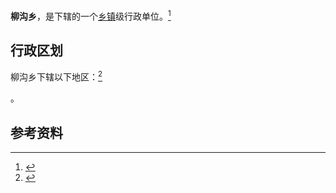 {{中国乡级行政区|62/29/27/202/000}}

'''柳沟乡'''，是{{PRC admin/fullname|62/29/27/202/000|3}}下辖的一个[[乡镇|乡镇]]级行政单位。<ref>{{PRC admin/ref sgc|{{PRC admin/parent|62/29/27/202/000}}}}</ref>

== 行政区划 ==

柳沟乡下辖以下地区：<ref>{{PRC admin/ref sgc|62/29/27/202/000}}</ref>

{{PRC admin/children|62/29/27/202/000}}。

== 参考资料 ==

{{reflist}}

{{行政区划小作品}}
{{PRC admin/navcat|62/29/27/202/000}}
